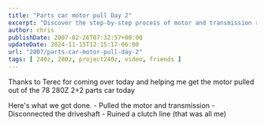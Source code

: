---
title: "Parts car motor pull Day 2"
excerpt: "Discover the step-by-step process of motor and transmission removal from a '78 280z 2+2 parts car in this insightful blog post."
author: chris
publishDate: 2007-02-26T07:32:57+00:00
updateDate: 2024-11-15T12:15:17-06:00
url: "2007/parts-car-motor-pull-day-2"
tags: [ 240z, 280z, project240z, video, friends ]
---

<YouTubeEmbed videoId="1iXI_6gU88s" title="Project 240Z Day 2 of Parts Car Motor Pull" publishDate="2007-02-26T07:32:57+00:00" description="Thanks to Terec for coming over today and helping me get the motor pulled out of the 78 280Z 2+2 parts car today!" />

Thanks to Terec for coming over today and helping me get the motor pulled out of the 78 280Z 2+2 parts car today
    
Here's what we got done.
    - Pulled the motor and transmission
    - Disconnected the driveshaft
    - Ruined a clutch line (that was all me)

